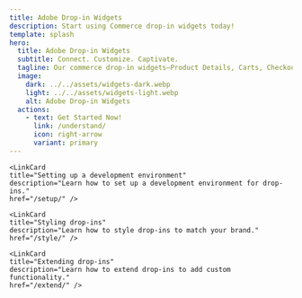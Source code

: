```yaml
---
title: Adobe Drop-in Widgets
description: Start using Commerce drop-in widgets today!
template: splash
hero:
  title: Adobe Drop-in Widgets
  subtitle: Connect. Customize. Captivate.
  tagline: Our commerce drop-in widgets—Product Details, Carts, Checkout and more—are among the fastest and most customizable commerce components in the industry.
  image:
    dark: ../../assets/widgets-dark.webp
    light: ../../assets/widgets-light.webp
    alt: Adobe Drop-in Widgets
  actions:
    - text: Get Started Now!
      link: /understand/
      icon: right-arrow
      variant: primary
---
```



<CardGrid>
    <LinkCard
    title="Understanding drop-ins"
    description="Learn about the different types of drop-ins and how they work."
    href="/understand/" />

    <LinkCard
    title="Setting up a development environment"
    description="Learn how to set up a development environment for drop-ins."
    href="/setup/" />

    <LinkCard
    title="Styling drop-ins"
    description="Learn how to style drop-ins to match your brand."
    href="/style/" />

    <LinkCard
    title="Extending drop-ins"
    description="Learn how to extend drop-ins to add custom functionality."
    href="/extend/" />

</CardGrid>

